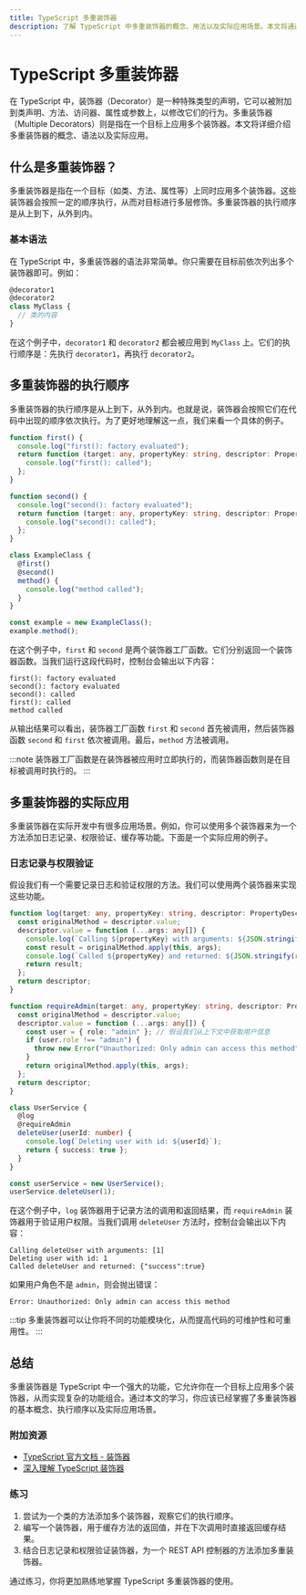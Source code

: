 ```yaml
---
title: TypeScript 多重装饰器
description: 了解 TypeScript 中多重装饰器的概念、用法以及实际应用场景。本文将通过代码示例和逐步讲解，帮助你掌握如何在一个目标上应用多个装饰器。
---
```


# TypeScript 多重装饰器

在 TypeScript 中，装饰器（Decorator）是一种特殊类型的声明，它可以被附加到类声明、方法、访问器、属性或参数上，以修改它们的行为。多重装饰器（Multiple Decorators）则是指在一个目标上应用多个装饰器。本文将详细介绍多重装饰器的概念、语法以及实际应用。

## 什么是多重装饰器？

多重装饰器是指在一个目标（如类、方法、属性等）上同时应用多个装饰器。这些装饰器会按照一定的顺序执行，从而对目标进行多层修饰。多重装饰器的执行顺序是从上到下，从外到内。

### 基本语法

在 TypeScript 中，多重装饰器的语法非常简单。你只需要在目标前依次列出多个装饰器即可。例如：

```typescript
@decorator1
@decorator2
class MyClass {
  // 类的内容
}
```

在这个例子中，`decorator1` 和 `decorator2` 都会被应用到 `MyClass` 上。它们的执行顺序是：先执行 `decorator1`，再执行 `decorator2`。

## 多重装饰器的执行顺序

多重装饰器的执行顺序是从上到下，从外到内。也就是说，装饰器会按照它们在代码中出现的顺序依次执行。为了更好地理解这一点，我们来看一个具体的例子。

```typescript
function first() {
  console.log("first(): factory evaluated");
  return function (target: any, propertyKey: string, descriptor: PropertyDescriptor) {
    console.log("first(): called");
  };
}

function second() {
  console.log("second(): factory evaluated");
  return function (target: any, propertyKey: string, descriptor: PropertyDescriptor) {
    console.log("second(): called");
  };
}

class ExampleClass {
  @first()
  @second()
  method() {
    console.log("method called");
  }
}

const example = new ExampleClass();
example.method();
```

在这个例子中，`first` 和 `second` 是两个装饰器工厂函数。它们分别返回一个装饰器函数。当我们运行这段代码时，控制台会输出以下内容：

```
first(): factory evaluated
second(): factory evaluated
second(): called
first(): called
method called
```

从输出结果可以看出，装饰器工厂函数 `first` 和 `second` 首先被调用，然后装饰器函数 `second` 和 `first` 依次被调用。最后，`method` 方法被调用。

:::note
装饰器工厂函数是在装饰器被应用时立即执行的，而装饰器函数则是在目标被调用时执行的。
:::

## 多重装饰器的实际应用

多重装饰器在实际开发中有很多应用场景。例如，你可以使用多个装饰器来为一个方法添加日志记录、权限验证、缓存等功能。下面是一个实际应用的例子。

### 日志记录与权限验证

假设我们有一个需要记录日志和验证权限的方法。我们可以使用两个装饰器来实现这些功能。

```typescript
function log(target: any, propertyKey: string, descriptor: PropertyDescriptor) {
  const originalMethod = descriptor.value;
  descriptor.value = function (...args: any[]) {
    console.log(`Calling ${propertyKey} with arguments: ${JSON.stringify(args)}`);
    const result = originalMethod.apply(this, args);
    console.log(`Called ${propertyKey} and returned: ${JSON.stringify(result)}`);
    return result;
  };
  return descriptor;
}

function requireAdmin(target: any, propertyKey: string, descriptor: PropertyDescriptor) {
  const originalMethod = descriptor.value;
  descriptor.value = function (...args: any[]) {
    const user = { role: "admin" }; // 假设我们从上下文中获取用户信息
    if (user.role !== "admin") {
      throw new Error("Unauthorized: Only admin can access this method");
    }
    return originalMethod.apply(this, args);
  };
  return descriptor;
}

class UserService {
  @log
  @requireAdmin
  deleteUser(userId: number) {
    console.log(`Deleting user with id: ${userId}`);
    return { success: true };
  }
}

const userService = new UserService();
userService.deleteUser(1);
```

在这个例子中，`log` 装饰器用于记录方法的调用和返回结果，而 `requireAdmin` 装饰器用于验证用户权限。当我们调用 `deleteUser` 方法时，控制台会输出以下内容：

```
Calling deleteUser with arguments: [1]
Deleting user with id: 1
Called deleteUser and returned: {"success":true}
```

如果用户角色不是 `admin`，则会抛出错误：

```
Error: Unauthorized: Only admin can access this method
```

:::tip
多重装饰器可以让你将不同的功能模块化，从而提高代码的可维护性和可重用性。
:::

## 总结

多重装饰器是 TypeScript 中一个强大的功能，它允许你在一个目标上应用多个装饰器，从而实现复杂的功能组合。通过本文的学习，你应该已经掌握了多重装饰器的基本概念、执行顺序以及实际应用场景。

### 附加资源

- [TypeScript 官方文档 - 装饰器](https://www.typescriptlang.org/docs/handbook/decorators.html)
- [深入理解 TypeScript 装饰器](https://zhuanlan.zhihu.com/p/42220487)

### 练习

1. 尝试为一个类的方法添加多个装饰器，观察它们的执行顺序。
2. 编写一个装饰器，用于缓存方法的返回值，并在下次调用时直接返回缓存结果。
3. 结合日志记录和权限验证装饰器，为一个 REST API 控制器的方法添加多重装饰器。

通过练习，你将更加熟练地掌握 TypeScript 多重装饰器的使用。